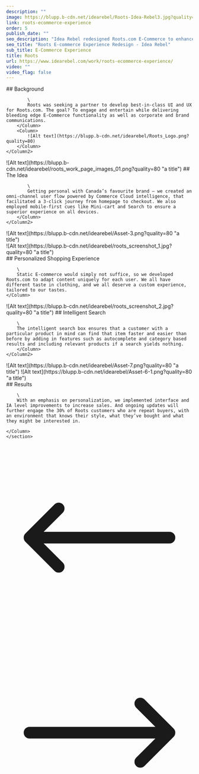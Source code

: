 ```yaml
---
description: ""
image: https://blupp.b-cdn.net/idearebel/Roots-Idea-Rebel3.jpg?quality=80
link: roots-ecommerce-experience
order: 5
publish_date: ""
seo_description: "Idea Rebel redesigned Roots.com E-Commerce to enhance user experience. Design, UX, Front End Development, Integration and Personalization."
seo_title: "Roots E-commerce Experience Redesign - Idea Rebel"
sub_title: E-Commerce Experience
title: Roots
url: https://www.idearebel.com/work/roots-ecommerce-experience/
video: ""
video_flag: false
---
```


<section class="container mx-auto max-w-6xl py-10">
    <Column2>
        <Column>
            ## Background

            \
            Roots was seeking a partner to develop best-in-class UI and UX for Roots.com. The goal? To engage and entertain while delivering bleeding edge E-Commerce functionality as well as corporate and brand communications.   
        </Column>
        <Column>
            ![Alt text](https://blupp.b-cdn.net/idearebel/Roots_Logo.png?quality=80)
        </Column>
    </Column2>
</section>
<section class="container mx-auto max-w-6xl py-10">
    <Column2>
        <Column>
            ![Alt text](https://blupp.b-cdn.net/idearebel/roots_work_page_images_01.png?quality=80 "a title")
        </Column>
        <Column> 
            ## The Idea

            \
            Getting personal with Canada’s favourite brand – we created an omni-channel user flow powered by Commerce Cloud intelligence, that facilitated a 3-click journey from homepage to checkout. We also employed mobile-first cues like Mini-cart and Search to ensure a superior experience on all devices.
        </Column>
    </Column2>
</section>
<section class="container mx-auto max-w-6xl p-20 bg-zinc-200">
    <Column>
        ![Alt text](https://blupp.b-cdn.net/idearebel/Asset-3.png?quality=80 "a title")
    </Column>
</section>

<section class="container mx-auto flex justify-end max-w-6xl p-20 bg-zinc-200 my-20">
    <Column>
        ![Alt text](https://blupp.b-cdn.net/idearebel/roots_screenshot_1.jpg?quality=80 "a title")
    </Column>
</section>
<section class="container mx-auto max-w-6xl p-20 bg-zinc-200">
    <Column> 
        ## Personalized Shopping Experience

        \
        Static E-commerce would simply not suffice, so we developed Roots.com to adapt content uniquely for each user. We all have different taste in clothing, and we all deserve a custom experience, tailored to our tastes.
    </Column>
</section>
<section class="container mx-auto max-w-6xl py-10">
    <Column2>
        <Column>
            ![Alt text](https://blupp.b-cdn.net/idearebel/roots_screenshot_2.jpg?quality=80 "a title")
        </Column>
        <Column> 
            ## Intelligent Search

        \
        The intelligent search box ensures that a customer with a particular product in mind can find that item faster and easier than before by adding in features such as autocomplete and category based results and including relevant products if a search yields nothing.
        </Column>
    </Column2>
</section>

<section class="container mx-auto max-w-6xl py-10">
    <Column2>
        <Column>
            ![Alt text](https://blupp.b-cdn.net/idearebel/Asset-7.png?quality=80 "a title")
        </Column>
        <Column> 
            ![Alt text](https://blupp.b-cdn.net/idearebel/Asset-6-1.png?quality=80 "a title")
        </Column>
    </Column2>
</section>
<section class="bg-zinc-200 mt-20">
    <section class="container ml-56 max-w-6xl py-20 w-1/2">
    <Column>
        ## Results

        \
        With an emphasis on personalization, we implemented interface and IA level improvements to increase sales. And ongoing updates will further engage the 30% of Roots customers who are repeat buyers, with an environment that knows their style, what they’ve bought and what they might be interested in.

    </Column>
    </section>
</section>
<section class="container mx-auto max-w-6xl p-2">
    <Column>
        <div class="flex justify-between">
            <a href="/work/keurig/" class="underline">
                <div class="flex flex-col gap-2">
                    <ParagraphGaramond
                        text="Previous Project"
                    />
                    <div class="flex items-center gap-2">
                        <svg xmlns="http://www.w3.org/2000/svg" fill="none" viewBox="0 0 24 24" stroke-width="1.5" stroke="currentColor" class="w-6 h-6">
                            <path stroke-linecap="round" stroke-linejoin="round" d="M6.75 15.75L3 12m0 0l3.75-3.75M3 12h18" />
                        </svg>
                        <H3
                            text="Keurig"
                        />
                    </div>
                </div>
            </a>
            <a href="/work/air-canada/" class="underline">
                <div class="flex flex-col gap-2 text-right">
                    <ParagraphGaramond
                        text="Next Project"
                    />
                    <div class="flex items-center gap-2">
                        <H3
                            text="Air Canada"
                        />
                        <svg xmlns="http://www.w3.org/2000/svg" fill="none" viewBox="0 0 24 24" stroke-width="1.5" stroke="currentColor" class="w-6 h-6">
                            <path stroke-linecap="round" stroke-linejoin="round" d="M17.25 8.25L21 12m0 0l-3.75 3.75M21 12H3" />
                        </svg>
                    </div>
                </div>
            </a>
        </div>
    </Column>
</section>
